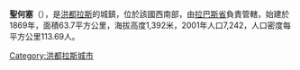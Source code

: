 '''聖何塞'''（{{lang-es|San José}}），是[[洪都拉斯|洪都拉斯]]的城鎮，位於該國西南部，由[[拉巴斯省_(洪都拉斯)|拉巴斯省]]負責管轄，始建於1869年，面積63.7平方公里，海拔高度1,392米，2001年人口7,242，人口密度每平方公里113.69人。

{{coord|14|15|0|N|87|57|0|W|type:adm2nd_region:HN_source:nlwiki|display=title}}

{{Honduras-geo-stub}}
[[Category:洪都拉斯城市|Category:洪都拉斯城市]]